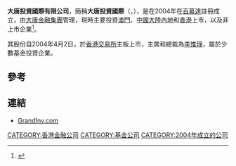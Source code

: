 '''大唐投資國際有限公司'''，簡稱'''大唐投資國際'''（'''{{lang-en|Grand Investment International Limited}}'''，{{hkex|1160}}），是在2004年在[[百慕達|百慕達]]註冊成立，由[[大唐金融集團|大唐金融集團]]管理，現時主要投資[[澳門|澳門]]、[[中國內地|中國大陸內地]]和[[香港|香港]]上市，以及非上市企業<ref>{{Cite web |url=http://www.grandinv.com/chi/project/projectobjective.aspx |title=大唐投資國際有限公司簡介 |access-date=2013-06-21 |archive-date=2016-10-01 |archive-url=https://web.archive.org/web/20161001095231/http://www.grandinv.com/chi/project/projectobjective.aspx |dead-url=yes }}</ref>。

其股份自2004年4月2日，於[[香港交易所|香港交易所]]主板上市，主席和總裁為[[李惟琤|李惟琤]]，屬於少數基金投資企業。

==參考==
{{REFLIST}}

==連結==
*[http://www.grandinv.com GrandInv.com] {{Wayback|url=http://www.grandinv.com/ |date=20180502090232 }}

[[CATEGORY:香港金融公司|CATEGORY:香港金融公司]]
[[CATEGORY:基金公司|CATEGORY:基金公司]]
[[CATEGORY:2004年成立的公司|CATEGORY:2004年成立的公司]]